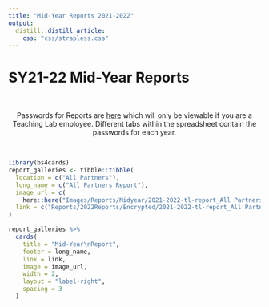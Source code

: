 ```yaml
---
title: "Mid-Year Reports 2021-2022"
output: 
  distill::distill_article:
    css: "css/strapless.css"
---
```


# SY21-22 Mid-Year Reports

<br>

<center> Passwords for Reports are <a href="https://docs.google.com/spreadsheets/d/1eAUdWEzc0R7WzpztOvutRp2FYDtpks37LSFV8sq8ezg/edit?usp=sharing" target="_blank">here</a> which will only be viewable if you are a Teaching Lab employee. Different tabs within the spreadsheet contain the passwords for each year. </center>

<br>

```r
library(bs4cards)
report_galleries <- tibble::tibble(
  location = c("All Partners"),
  long_name = c("All Partners Report"),
  image_url = c(
    here::here("Images/Reports/Midyear/2021-2022-tl-report_All Partners.png")),
  link = c("Reports/2022Reports/Encrypted/2021-2022-tl-report_All Partners-protected.html")
)

report_galleries %>%
  cards(
    title = "Mid-Year\nReport",
    footer = long_name,
    link = link,
    image = image_url,
    width = 2,
    layout = "label-right",
    spacing = 3
  )
```
